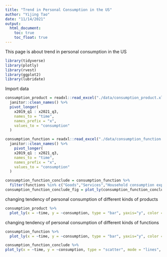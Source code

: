 ```yaml
---
title: "Trend in Personal Consumption in the US"
author: "Yijing Tao"
date: "11/14/2021"
output: 
  html_document:
    toc: true
    toc_float: true
---
```


This page is about trend in personal consumption in the US

```r
library(tidyverse)
library(plotly)
library(rvest)
library(ggplot2)
library(lubridate)
```

Import data

```r
consumption_product = readxl::read_excel("./data/consumption_product.xlsx") %>% 
  janitor::clean_names() %>% 
  pivot_longer(
    x2019_q1 : x2021_q3,
    names_to = "time",
    names_prefix = "x",
    values_to = "consumption"
  ) 

consumption_function = readxl::read_excel("./data/consumption_function.xlsx") %>% 
  janitor::clean_names() %>% 
    pivot_longer(
    x2019_q1 : x2021_q3,
    names_to = "time",
    names_prefix = "x",
    values_to = "consumption"
  ) 

consumption_function_conclude = consumption_function %>% 
  filter(functions %in% c("Goods","Services","Household consumption expenditures7","Final consumption expenditures of nonprofit institutions serving households (NPISHs)1"))
consumption_function_conclude_fig = plot_ly(consumption_function_conclude)
```

changing tendency of personal consumption of different kinds of products
```r
consumption_product %>% 
  plot_ly(x = ~time, y = ~consumption, type = "bar", yaxis="y", color = ~products)
```

changing tendency of personal consumption of different kinds of functions

```r
consumption_function %>% 
  plot_ly(x = ~time, y = ~consumption, type = "bar", yaxis="y", color = ~functions)
```

```r
consumption_function_conclude %>% 
plot_ly(x = ~time, y = ~consumption, type = "scatter", mode = "lines", yaxis="y", color = ~functions)
```
